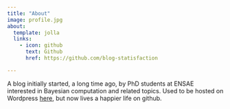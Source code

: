 ```yaml
---
title: "About"
image: profile.jpg
about:
  template: jolla
  links:
    - icon: github
      text: Github
      href: https://github.com/blog-statisfaction

---
```


A blog initially started, a long time ago, by PhD students at ENSAE interested
in Bayesian computation and related topics. Used to be hosted on Wordpress
[here](https://statisfaction.wordpress.com), but now lives a happier life on
github. 

